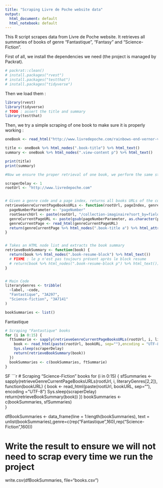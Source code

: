 ---
title: "Scraping Livre de Poche website data"
output:
  html_document: default
  html_notebook: default
---

This R script scrapes data from Livre de Poche website. It retrieves all summaries of books of genre "Fantastique", "Fantasy" and "Science-Fiction".

First of all, we install the dependencies we need (the project is managed by Packrat).
```{r install dependencies}
# packrat::clean()
# install.packages("rvest")
# install.packages("testthat")
# install.packages("tidyverse")
```

Then we load them :
```{r}
library(rvest)
library(tidyverse)
# TODO : assert the title and summary
library(testthat)
```


Then, we try a simple scraping of one book to make sure it is properly working :
```{r one book scraping}

oneBook <- read_html("http://www.livredepoche.com/rainbows-end-vernor-vinge-9782253159933")

title <- oneBook %>% html_nodes(".book-title") %>% html_text()
summary <- oneBook %>% html_nodes(".view-content p") %>% html_text()

print(title)
print(summary)

#Now we ensure the proper retrieval of one book, we perform the same step for each book in a genre :

scraperDelay <- 1
rootUrl <- "http://www.livredepoche.com"


# Given a genre code and a page index, returns all books URLs of the current page
retrieveGenreCurrentPageBooksURLs <- function(rootUrl, pageIndex, genreCode) {
  pageNumberParameter <- "pageNumber"
  rootSearchUrl <- paste(rootUrl, "/collection-imaginaire?sort_by=field_book_publication_date&sort_order=DESC&page=", pageNumberParameter, "&f[0]=field_book_collection%3A10489&f[1]=field_tags%", sep="")
  genreCurrentPageURL <- paste(gsub(pageNumberParameter, as.character(pageIndex), rootSearchUrl), genreCode, sep="")
  genreCurrentPage <- read_html(genreCurrentPageURL)
  return(genreCurrentPage %>% html_nodes(".book-title a") %>% html_attr("href"))
}


# Takes an HTML node list and extracts the book summary
retrieveBookSummary <- function(book) {
  return(book %>% html_nodes(".book-resume-block") %>% html_text())
  # FIXME : le p n'est pas toujours présent après le block resume
  # return(book %>% html_nodes(".book-resume-block p") %>% html_text())
}


# Main Code
literaryGenres <- tribble(
  ~label, ~code,
  "Fantastique", "3A297",
  "Science-fiction", "3A7141"
)
```

```{r}
bookSummaries <- list()
```
Fantastique
```{r}
# Scraping "Fantastique" books
for (i in 0:15) {
  ftSummarie <- sapply(retrieveGenreCurrentPageBooksURLs(rootUrl, i, literaryGenres[1,2]), function(bookURL) {
    book <- read_html(paste(rootUrl, bookURL, sep=""),encoding = "UTF-8" )
    Sys.sleep(scraperDelay)
    return(retrieveBookSummary(book))
  })
  bookSummaries <- c(bookSummaries, ftSummarie)
}
```
SF
```{r}
# Scraping "Science-Fiction" books
for (i in 0:15) {
  sfSummaries <- sapply(retrieveGenreCurrentPageBooksURLs(rootUrl, i, literaryGenres[2,2]), function(bookURL) {
    book <- read_html(paste(rootUrl, bookURL, sep=""), encoding = "UTF-8")
    Sys.sleep(scraperDelay)
    return(retrieveBookSummary(book))
  })
  bookSummaries <- c(bookSummaries, sfSummaries)  
}


dfBookSummaries <- data_frame(line = 1:length(bookSummaries), text = unlist(bookSummaries),genre=c(rep("Fantastique",160),rep("Science-Fiction",160)))

# Write the result to ensure we will not need to scrap every time we run the project
write.csv(dfBookSummaries, file="books.csv")



